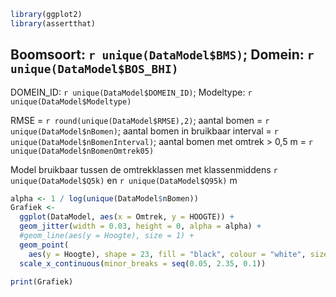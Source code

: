 
```r
library(ggplot2)
library(assertthat)
```

## Boomsoort: `r unique(DataModel$BMS)`; Domein: `r unique(DataModel$BOS_BHI)`

DOMEIN_ID: `r unique(DataModel$DOMEIN_ID)`; Modeltype: `r unique(DataModel$Modeltype)`

RMSE = `r round(unique(DataModel$RMSE),2)`; aantal bomen = `r unique(DataModel$nBomen)`;
aantal bomen in bruikbaar interval = `r unique(DataModel$nBomenInterval)`;
aantal bomen met omtrek > 0,5 m = `r unique(DataModel$nBomenOmtrek05)`

Model bruikbaar tussen de omtrekklassen met klassenmiddens 
`r unique(DataModel$Q5k)` en 
`r unique(DataModel$Q95k)` m

```r
alpha <- 1 / log(unique(DataModel$nBomen))
Grafiek <-
  ggplot(DataModel, aes(x = Omtrek, y = HOOGTE)) +
  geom_jitter(width = 0.03, height = 0, alpha = alpha) +
  #geom_line(aes(y = Hoogte), size = 1) +
  geom_point(
    aes(y = Hoogte), shape = 23, fill = "black", colour = "white", size = 3) +
  scale_x_continuous(minor_breaks = seq(0.05, 2.35, 0.1))

print(Grafiek)
```

